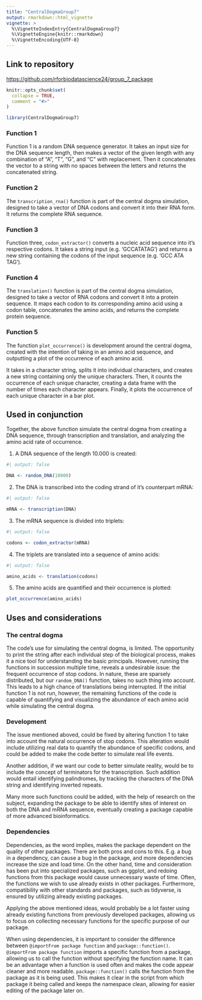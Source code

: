 ```yaml
---
title: "CentralDogmaGroup7"
output: rmarkdown::html_vignette
vignette: >
  %\VignetteIndexEntry{CentralDogmaGroup7}
  %\VignetteEngine{knitr::rmarkdown}
  %\VignetteEncoding{UTF-8}
---
```


## Link to repository

<https://github.com/rforbiodatascience24/group_7_package>

```r
knitr::opts_chunk$set(
  collapse = TRUE,
  comment = "#>"
)
```

```r
library(CentralDogmaGroup7)
```

### Function 1

Function 1 is a random DNA sequence generator. It takes an input size for the DNA sequence length, then makes a vector of the given length with any combination of "A", "T", "G", and "C" with replacement. Then it concatenates the vector to a string with no spaces between the letters and returns the concatenated string.

### Function 2

The `transcription_rna()` function is part of the central dogma simulation, designed to take a vector of DNA codons and convert it into their RNA form. It returns the complete RNA sequence.

### Function 3

Function three, `codon_extractor()` converts a nucleic acid sequence into it's respective codons. It takes a string input (e.g. 'GCCATATAG') and returns a new string containing the codons of the input sequence (e.g. 'GCC ATA TAG').

### Function 4

The `translation()` function is part of the central dogma simulation, designed to take a vector of RNA codons and convert it into a protein sequence. It maps each codon to its corresponding amino acid using a codon table, concatenates the amino acids, and returns the complete protein sequence.

### Function 5

The function `plot_occurrence()` is development around the central dogma, created with the intention of taking in an amino acid sequence, and outputting a plot of the occurrence of each amino acid.

It takes in a character string, splits it into individual characters, and creates a new string containing only the unique characters. Then, it counts the occurrence of each unique character, creating a data frame with the number of times each character appears. Finally, it plots the occurrence of each unique character in a bar plot.

## Used in conjunction

Together, the above function simulate the central dogma from creating a DNA sequence, through transcription and translation, and analyzing the amino acid rate of occurrence.

1.  A DNA sequence of the length 10.000 is created:

```r
#| output: false

DNA <- random_DNA(10000)
```

2.  The DNA is transcribed into the coding strand of it's counterpart mRNA:

```r
#| output: false

mRNA <- transcription(DNA)
```

3.  The mRNA sequence is divided into triplets:

```r
#| output: false

codons <- codon_extractor(mRNA)
```

4.  The triplets are translated into a sequence of amino acids:

```r
#| output: false

amino_acids <- translation(codons)
```

5.  The amino acids are quantified and their occurrence is plotted:

```r
plot_occurrence(amino_acids)
```

## Uses and considerations

### The central dogma

The code's use for simulating the central dogma, is limited. The opportunity to print the string after each individual step of the biological process, makes it a nice tool for understanding the basic principals. However, running the functions in succession multiple time, reveals a undesirable issue: the frequent occurrence of stop codons. In nature, these are sparsely distributed, but our `random_DNA()` function, takes no such thing into account. This leads to a high chance of translations being interrupted. If the initial function 1 is not run, however, the remaining functions of the code is capable of quantifying and visualizing the abundance of each amino acid while simulating the central dogma.

### Development

The issue mentioned aboved, could be fixed by altering function 1 to take into account the natural occurrence of stop codons. This alteration would include utilizing real data to quantify the abundance of specific codons, and could be added to make the code better to simulate real life events.

Another addition, if we want our code to better simulate reality, would be to include the concept of terminators for the transcription. Such addition would entail identifying palindromes, by tracking the characters of the DNA string and identifying inverted repeats.

Many more such functions could be added, with the help of research on the subject, expanding the package to be able to identify sites of interest on both the DNA and mRNA sequence, eventually creating a package capable of more advanced bioinformatics.

### Dependencies

Dependencies, as the word implies, makes the package dependent on the quality of other packages. There are both pros and cons to this. E.g. a bug in a dependency, can cause a bug in the package, and more dependencies increase the size and load time. On the other hand, time and consideration has been put into specialized packages, such as ggplot, and redoing functions from this package would cause unnecessary waste of time. Often, the functions we wish to use already exists in other packages. Furthermore, compatibility with other standards and packages, such as tidyverse, is ensured by utilizing already existing packages.

Applying the above mentioned ideas, would probably be a lot faster using already existing functions from previously developed packages, allowing us to focus on collecting necessary functions for the specific purpose of our package.

When using dependencies, it is important to consider the difference between `@importFrom package function` and `package::function()`. `@importFrom package function` imports a specific function from a package, allowing us to call the function without specifying the function name. It can be an advantage when a function is used often and makes the code appear cleaner and more readable. `package::function()` calls the function from the package as it is being used. This makes it clear in the script from which package it being called and keeps the namespace clean, allowing for easier editing of the package later on.

